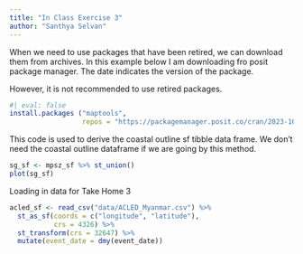 ```yaml
---
title: "In Class Exercise 3"
author: "Santhya Selvan"
---
```


When we need to use packages that have been retired, we can download them from archives. In this example below I am downloading fro posit package manager. The date indicates the version of the package.

However, it is not recommended to use retired packages.

```r
#| eval: false
install.packages ("maptools",
                  repos = "https://packagemanager.posit.co/cran/2023-10-13")
```

This code is used to derive the coastal outline sf tibble data frame. We don't need the coastal outline dataframe if we are going by this method.

```r
sg_sf <- mpsz_sf %>% st_union()
plot(sg_sf)
```

Loading in data for Take Home 3

```r
acled_sf <- read_csv("data/ACLED_Myanmar.csv") %>% 
  st_as_sf(coords = c("longitude", "latitude"), 
           crs = 4326) %>% 
  st_transform(crs = 32647) %>% 
  mutate(event_date = dmy(event_date))
```
